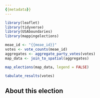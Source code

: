 ```yaml
---
{{metadata}}
---
```


```r
library(leaflet)
library(tidyverse)
library(USAboundaries)
library(mappingelections)

meae_id <- "{{meae_id}}"
votes <- vote_counts(meae_id)
aggregates <- aggregate_party_votes(votes)
map_data <- join_to_spatial(aggregates)
```

<div class="map">

```r
map_elections(map_data, legend = FALSE)
```

</div>

<div class="results-table">

```r
tabulate_results(votes)
```

</div>

## About this election


